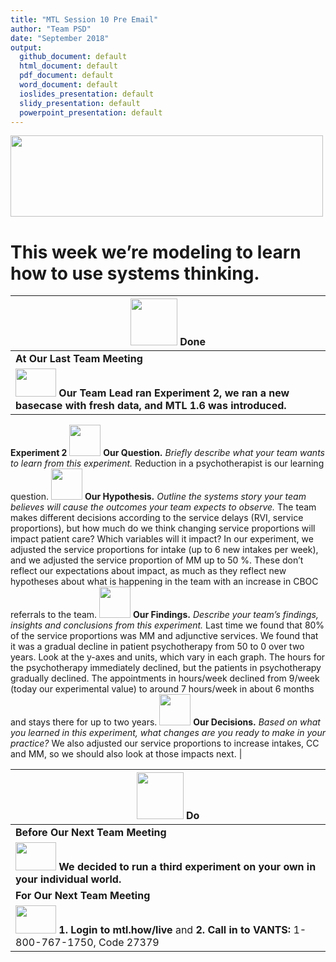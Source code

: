 ```yaml
---
title: "MTL Session 10 Pre Email"
author: "Team PSD"
date: "September 2018"
output: 
  github_document: default
  html_document: default
  pdf_document: default
  word_document: default
  ioslides_presentation: default
  slidy_presentation: default
  powerpoint_presentation: default
---
```



<!-- MTL Logo, HTML img tag -->
<img src = "https://raw.githubusercontent.com/lzim/teampsd/teampsd_style/mtl_logo/mtl_testdontguess_sm.png"
     height = "130" width = "500"> 

# This week we're modeling to learn how to use systems thinking.

<!-- Do/Done Tables -->
| <img src = "https://raw.githubusercontent.com/lzim/teampsd/hexagon_icons/np_hexagon-check-mark_309690_003F72.png" height = "75" width = "75"> **Done** | 
| --- |
|**At Our Last Team Meeting**|
| [<img src = "https://raw.githubusercontent.com/lzim/teampsd/master/resources/logos/mtl_how_sim.png" height = "45" width = "65">](http://mtl.how/sim) **Our Team Lead ran Experiment 2, we ran a new basecase with fresh data, and MTL 1.6 was introduced.**|
**Experiment 2**
<img src = "https://raw.githubusercontent.com/lzim/teampsd/master/resources/icons/question.png" height = "50" width = "50" style = "display: inline-block"/> **Our Question.** *Briefly describe what your team wants to learn from this experiment.*
Reduction in a psychotherapist is our learning question.
<img src = "https://raw.githubusercontent.com/lzim/teampsd/master/resources/icons/hypothesis.png" height = "50" width = "50" style = "display: inline-block"/> **Our Hypothesis.** *Outline the systems story your team believes will cause the outcomes your team expects to observe.* 
The team makes different decisions according to the service delays (RVI, service proportions), but how much do we think changing service proportions will impact patient care? Which variables will it impact? In our experiment, we adjusted the service proportions for intake (up to 6 new intakes per week), and we adjusted the service proportion of MM up to 50 %. These don't reflect our expectations about impact, as much as they reflect new hypotheses about what is happening in the team with an increase in CBOC referrals to the team.
<img src = "https://raw.githubusercontent.com/lzim/teampsd/master/resources/icons/findings.png" height = "50" width = "50" style = "display: inline-block"/> **Our Findings.** *Describe your team's findings, insights and conclusions from this experiment.*
Last time we found that 80% of the service proportions was MM and adjunctive services. We found that it was a gradual decline in patient psychotherapy from 50 to 0 over two years. Look at the y-axes and units, which vary in each graph. The hours for the psychotherapy immediately declined, but the patients in psychotherapy gradually declined. The appointments in hours/week declined from 9/week (today our experimental value) to around 7 hours/week in about 6 months and stays there for up to two years.
<img src = "https://raw.githubusercontent.com/lzim/teampsd/master/resources/icons/decisions.png" height = "50" width = "50" style = "display: inline-block"/> **Our Decisions.** *Based on what you learned in this experiment, what changes are you ready to make in your practice?* 
We also adjusted our service proportions to increase intakes, CC and MM, so we should also look at those impacts next. |

<img src = "https://raw.githubusercontent.com/lzim/teampsd/hexagon_icons/np_synchronize_778914_003F72.png" height = "75" width = "75"> **Do** |
| --- |
|**Before Our Next Team Meeting**|
|[<img src = "https://raw.githubusercontent.com/lzim/teampsd/master/resources/logos/mtl_how_sim.png" height = "45" width = "65">](http://mtl.how/sim) **We decided to run a third experiment on your own in your individual world.**  |
|**For Our Next Team Meeting**|
|[<img src = "https://github.com/lzim/teampsd/blob/master/resources/logos/mtl_live_sq_sm.png" height = "45" width = "65">](http://mtl.how/live) **1. Login to mtl.how/live** and **2. Call in to VANTS:** 1-800-767-1750, Code 27379 |
